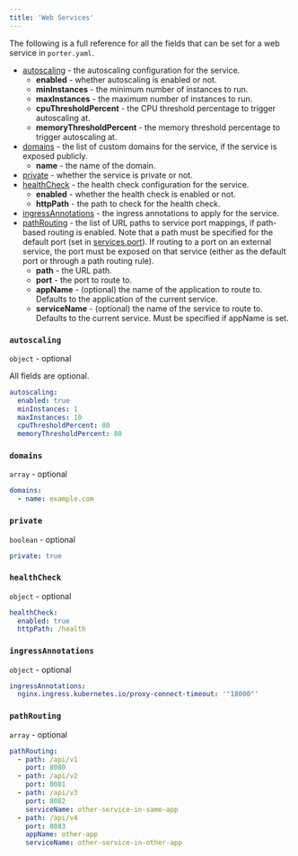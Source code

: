 ```yaml
---
title: 'Web Services'
---
```


The following is a full reference for all the fields that can be set for a web service in `porter.yaml`.

- [autoscaling](#autoscaling) \- the autoscaling configuration for the service.
  - **enabled** \- whether autoscaling is enabled or not.
  - **minInstances** \- the minimum number of instances to run.
  - **maxInstances** \- the maximum number of instances to run.
  - **cpuThresholdPercent** \- the CPU threshold percentage to trigger autoscaling at.
  - **memoryThresholdPercent** \- the memory threshold percentage to trigger autoscaling at.
- [domains](#domains) \- the list of custom domains for the service, if the service is exposed publicly.
  - **name** \- the name of the domain.
- [private](#private) \- whether the service is private or not.
- [healthCheck](#healthcheck) \- the health check configuration for the service.
  - **enabled** \- whether the health check is enabled or not.
  - **httpPath** \- the path to check for the health check.
- [ingressAnnotations](#ingressannotations) \- the ingress annotations to apply for the service.
- [pathRouting](#pathrouting) \- the list of URL paths to service port mappings, if path-based routing is enabled.
Note that a path must be specified for the default port (set in [services.port](/deploy/configuration-as-code/reference)).
If routing to a port on an external service, the port must be exposed on that service (either as the default port or through a path routing rule).
  - **path** \- the URL path.
  - **port** \- the port to route to.
  - **appName** \- (optional) the name of the application to route to. Defaults to the application of the current service.
  - **serviceName** \- (optional) the name of the service to route to. Defaults to the current service. Must be specified if appName is set.

### `autoscaling`

`object` - optional

All fields are optional.

```yaml
autoscaling:
  enabled: true
  minInstances: 1
  maxInstances: 10
  cpuThresholdPercent: 80
  memoryThresholdPercent: 80
```

### `domains`

`array` - optional

```yaml
domains:
  - name: example.com
```

### `private`

`boolean` - optional

```yaml
private: true
```

### `healthCheck`

`object` - optional

```yaml
healthCheck:
  enabled: true
  httpPath: /health
```

### `ingressAnnotations`

`object` - optional

```yaml
ingressAnnotations:
  nginx.ingress.kubernetes.io/proxy-connect-timeout: '"18000"'
```

### `pathRouting`

`array` - optional

```yaml
pathRouting:
  - path: /api/v1
    port: 8080
  - path: /api/v2
    port: 8081
  - path: /api/v3
    port: 8082
    serviceName: other-service-in-same-app
  - path: /api/v4
    port: 8083
    appName: other-app
    serviceName: other-service-in-other-app
```
